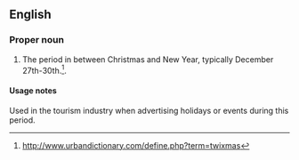==English==

===Proper noun===
{{proper-noun|es}}

# {{UK|slang}} The period in between Christmas and New Year, typically December 27th-30th.<ref>http://www.urbandictionary.com/define.php?term=twixmas</ref>.

====Usage notes====
Used in the tourism industry when advertising holidays or events during this period.

<!--
===Quotations====
* [http://www.halifaxcourier.co.uk/festive-breaks/Twixmas-Special-at-Disneyland-Resort.3151906.jp Halifax Courier]
*: insert quote here
* [http://www.cairngorm-travel.co.uk/twixmas.htm</ref><ref>http://www.centrestar.co.uk/07twixmas.html Cairngorm Travel]
*: insert quote here
-->